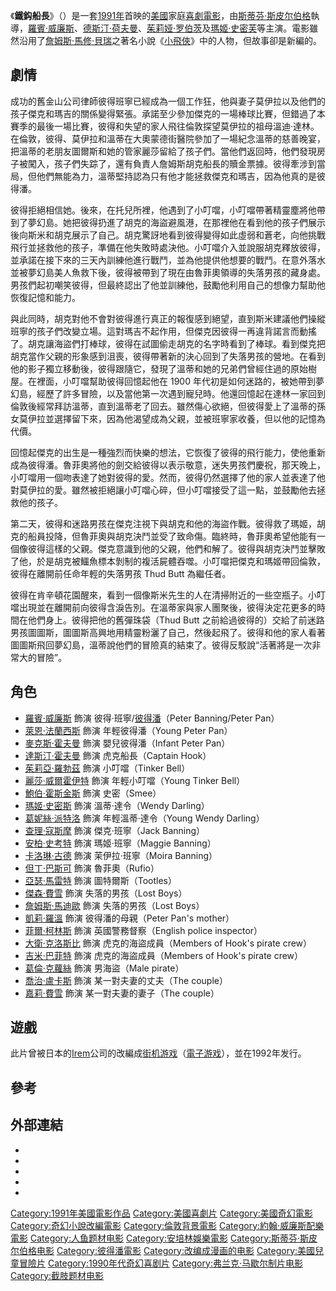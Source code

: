 {{noteTA
|T=zh-hk:鐵鈎船長; zh-tw:虎克船長; zh-cn:铁钩船长;
|G1=Show
|G2=Movie
|1=zh-hk:鐵鈎船長; zh-tw:虎克船長; zh-cn:铁钩船长;}}
{{otheruses}}
{{Infobox film
| name           = 鐵鉤船長
| original_name = Hook
| image          = hook_poster.jpg
| caption        = 電影上映時的海報，畫家為[[德鲁·斯特赞|德鲁·斯特赞]]
| director       = [[斯蒂芬·斯皮尔伯格|斯蒂芬·斯皮尔伯格]]
| producer       = [[法蘭克·馬歇爾|法蘭克·馬歇爾]]<br />[[凱斯琳·甘迺迪|凱斯琳·甘迺迪]]<br />[[杰拉尔德·R·莫伦|杰拉尔德·R·莫伦]]<br />[[詹姆斯·V·哈特|詹姆斯·V·哈特]]<br />[[玛利亚·斯考奇·马尔莫|玛利亚·斯考奇·马尔莫]]<br />[[布鲁斯·科恩|布鲁斯·科恩]]
| writer         = '''劇本'''：James V. Hart<br />　　　Malia Scotch Marmo<br />'''故事'''：James V. Hart<br />　　　[[尼克·卡斯尔|尼克·卡斯尔]]<br />'''人物'''：[[J·M·巴里|J·M·巴里]]
| starring       = [[羅賓·威廉斯|羅賓·威廉斯]]<br />[[德斯汀·荷夫曼|德斯汀·荷夫曼]]<br />[[茱莉娅·罗伯茨|茱莉娅·罗伯茨]]<br />[[鲍勃·霍斯金斯|鲍勃·霍斯金斯]]<br />[[Charlie_Korsmo|Charlie Korsmo]]<br />[[Amber_Scott|Amber Scott]]<br />[[Caroline_Goodall|Caroline Goodall]]<br />[[瑪姬·史密芙|瑪姬·史密芙]]
| music          = [[約翰·威廉斯_(作曲家)|約翰·威廉斯]]
| cinematography = Dean Cundey
| editing        = Michael Kahn
| studio         = [[安培林娛樂公司|安培林娛樂公司]]
| distributor    = [[三星影業|三星影業]]
| released       = {{USA}} {{Start date|1991|12|11}}
| runtime        = 144分鐘
| country        = [[美國電影|美國]]
| language       = 英語
| budget         = $6至8千萬[[美元|美元]]<ref name=Carrie>{{cite book | author = [[Joseph_McBride_(writer)|Joseph McBride]] | title = Steven Spielberg: A Biography | publisher =[[Faber_and_Faber|Faber and Faber]] | date =1997 | location = [[紐約市|紐約市]] | pages = 411 | isbn = 0-571-19177-0}}</ref>
| gross          = $3億零85萬美元
}}
《'''鐵鈎船長'''》（{{lang-en|'''''Hook'''''}}）是一套[[1991年電影|1991年]]首映的[[美國電影|美國]]家庭[[喜劇電影|喜劇電影]]，由[[斯蒂芬·斯皮尔伯格|斯蒂芬·斯皮尔伯格]]執導，[[羅賓·威廉斯|羅賓·威廉斯]]、[[德斯汀·荷夫曼|德斯汀·荷夫曼]]、[[茱莉娅·罗伯茨|茱莉娅·罗伯茨]]及[[瑪姬·史密芙|瑪姬·史密芙]]等主演。電影雖然沿用了[[詹姆斯·馬修·貝瑞|詹姆斯·馬修·貝瑞]]之著名小說《[[小飛俠|小飛俠]]》中的人物，但故事卻是新編的。

==劇情==
成功的舊金山公司律師彼得班寧已經成為一個工作狂，他與妻子莫伊拉以及他們的孩子傑克和瑪吉的關係變得緊張。承諾至少參加傑克的一場棒球比賽，但錯過了本賽季的最後一場比賽，彼得和失望的家人飛往倫敦探望莫伊拉的祖母溫迪·達林。在倫敦，彼得、莫伊拉和溫蒂在大奧蒙德街醫院參加了一場紀念溫蒂的慈善晚宴，把溫蒂的老朋友圖爾斯和她的管家麗莎留給了孩子們。當他們返回時，他們發現房子被闖入，孩子們失踪了，還有負責人詹姆斯胡克船長的贖金票據。彼得牽涉到當局，但他們無能為力，溫蒂堅持認為只有他才能拯救傑克和瑪吉，因為他真的是彼得潘。

彼得拒絕相信她。後來，在托兒所裡，他遇到了小叮噹，小叮噹帶著精靈塵將他帶到了夢幻島。她把彼得扔進了胡克的海盜避風港，在那裡他在看到他的孩子們展示後向斯米和胡克展示了自己。胡克驚訝地看到彼得變得如此虛弱和蒼老，向他挑戰飛行並拯救他的孩子，準備在他失敗時處決他。小叮噹介入並說服胡克釋放彼得，並承諾在接下來的三天內訓練他進行戰鬥，並為他提供他想要的戰鬥。在意外落水並被夢幻島美人魚救下後，彼得被帶到了現在由魯菲奧領導的失落男孩的藏身處。男孩們起初嘲笑彼得，但最終認出了他並訓練他，鼓勵他利用自己的想像力幫助他恢復記憶和能力。

與此同時，胡克對他不會對彼得進行真正的報復感到絕望，直到斯米建議他們操縱班寧的孩子們改變立場。這對瑪吉不起作用，但傑克因彼得一再違背諾言而動搖了。胡克讓海盜們打棒球，彼得在試圖偷走胡克的名字時看到了棒球。看到傑克把胡克當作父親的形象感到沮喪，彼得帶著新的決心回到了失落男孩的營地。在看到他的影子獨立移動後，彼得跟隨它，發現了溫蒂和她的兄弟們曾經住過的原始樹屋。在裡面，小叮噹幫助彼得回憶起他在 1900 年代初是如何迷路的，被她帶到夢幻島，經歷了許多冒險，以及當他第一次遇到寵兒時。他還回憶起在達林一家回到倫敦後經常拜訪溫蒂，直到溫蒂老了回去。雖然傷心欲絕，但彼得愛上了溫蒂的孫女莫伊拉並選擇留下來，因為他渴望成為父親，並被班寧家收養，但以他的記憶為代價。

回憶起傑克的出生是一種強烈而快樂的想法，它恢復了彼得的飛行能力，使他重新成為彼得潘。魯菲奧將他的劍交給彼得以表示敬意，迷失男孩們慶祝，那天晚上，小叮噹用一個吻表達了她對彼得的愛。然而，彼得仍然選擇了他的家人並表達了他對莫伊拉的愛。雖然被拒絕讓小叮噹心碎，但小叮噹接受了這一點，並鼓勵他去拯救他的孩子。

第二天，彼得和迷路男孩在傑克注視下與胡克和他的海盜作戰。彼得救了瑪姬，胡克的船員投降，但魯菲奧與胡克決鬥並受了致命傷。臨終時，魯菲奧希望他能有一個像彼得這樣的父親。傑克意識到他的父親，他們和解了。彼得與胡克決鬥並擊敗了他，於是胡克被鱷魚標本剝制的複活屍體吞噬。小叮噹把傑克和瑪姬帶回倫敦，彼得在離開前任命年輕的失落男孩 Thud Butt 為繼任者。

彼得在肯辛頓花園醒來，看到一個像斯米先生的人在清掃附近的一些空瓶子。小叮噹出現並在離開前向彼得含淚告別。在溫蒂家與家人團聚後，彼得決定花更多的時間在他們身上。彼得把他的舊彈珠袋（Thud Butt 之前給過彼得的）交給了前迷路男孩圖圖斯，圖圖斯高興地用精靈粉灑了自己，然後起飛了。彼得和他的家人看著圖圖斯飛回夢幻島，溫蒂說他們的冒險真的結束了。彼得反駁說“活著將是一次非常大的冒險”。

==角色==
*[[羅賓·威廉斯|羅賓·威廉斯]] 飾演 彼得·班寧/[[彼得潘|彼得潘]]（Peter Banning/Peter Pan）
*[[萊恩·法蘭西斯|萊恩·法蘭西斯]] 飾演 年輕彼得潘（Young Peter Pan）
*[[麥克斯·霍夫曼|麥克斯·霍夫曼]] 飾演 嬰兒彼得潘（Infant Peter Pan）
*[[達斯汀·霍夫曼|達斯汀·霍夫曼]] 飾演 虎克船長（Captain Hook）
*[[茱莉亞·羅勃茲|茱莉亞·羅勃茲]] 飾演 小叮噹（Tinker Bell）
*[[麗莎·威爾霍伊特|麗莎·威爾霍伊特]] 飾演 年輕小叮噹（Young Tinker Bell）
*[[鮑伯·霍斯金斯|鮑伯·霍斯金斯]] 飾演 史密（Smee）
*[[瑪姬·史密斯|瑪姬·史密斯]] 飾演 溫蒂·達令（Wendy Darling）
*[[葛妮絲·派特洛|葛妮絲·派特洛]] 飾演 年輕溫蒂·達令（Young Wendy Darling）
*[[查理·寇斯摩|查理·寇斯摩]] 飾演 傑克·班寧（Jack Banning）
*[[安柏·史考特|安柏·史考特]] 飾演 瑪姬·班寧（Maggie Banning）
*[[卡洛琳·古德|卡洛琳·古德]] 飾演 茉伊拉·班寧（Moira Banning）
*[[但丁·巴斯可|但丁·巴斯可]] 飾演 魯菲奧（Rufio）
*[[亞瑟·馬雷特|亞瑟·馬雷特]] 飾演 圖特爾斯（Tootles）
*[[傑森·費雪|傑森·費雪]] 飾演 失落的男孩（Lost Boys）
*[[詹姆斯·馬迪歐|詹姆斯·馬迪歐]] 飾演 失落的男孩（Lost Boys）
*[[凱莉·羅溫|凱莉·羅溫]] 飾演 彼得潘的母親（Peter Pan's mother）
*[[菲爾·柯林斯|菲爾·柯林斯]] 飾演 英國警務督察（English police inspector）
*[[大衛·克洛斯比|大衛·克洛斯比]] 飾演 虎克的海盜成員（Members of Hook's pirate crew）
*[[吉米·巴菲特|吉米·巴菲特]] 飾演 虎克的海盜成員（Members of Hook's pirate crew）
*[[葛倫·克蘿絲|葛倫·克蘿絲]] 飾演 男海盜（Male pirate）
*[[喬治·盧卡斯|喬治·盧卡斯]] 飾演 某一對夫妻的丈夫（The couple）
*[[嘉莉·費雪|嘉莉·費雪]] 飾演 某一對夫妻的妻子（The couple）

==遊戲==
{{main|鐵鈎船長 (遊戲)}}
此片曾被日本的[[Irem|Irem]]公司的改編成[[街机游戏|街机游戏]]（[[電子游戏|電子游戏]]），並在1992年发行。

==參考==
{{reflist}}

==外部連結==
{{wikiquote|Hook}}
*{{imdb title|id=0102057}}
*{{Amg movie|23072}}
*{{douban|1298692}}
*{{Rotten-tomatoes|id=hook}}
*{{mojo title|id=hook}}

{{Steven Spielberg}}

{{DEFAULTSORT:Hook (Film)}}
[[Category:1991年美國電影作品|Category:1991年美國電影作品]]
[[Category:美國喜劇片|Category:美國喜劇片]]
[[Category:美國奇幻電影|Category:美國奇幻電影]]
[[Category:奇幻小說改編電影|Category:奇幻小說改編電影]]
[[Category:倫敦背景電影|Category:倫敦背景電影]]
[[Category:約翰·威廉斯配樂電影|Category:約翰·威廉斯配樂電影]]
[[Category:人鱼题材电影|Category:人鱼题材电影]]
[[Category:安培林娛樂電影|Category:安培林娛樂電影]]
[[Category:斯蒂芬·斯皮尔伯格电影|Category:斯蒂芬·斯皮尔伯格电影]]
[[Category:彼得潘電影|Category:彼得潘電影]]
[[Category:改编成漫画的电影|Category:改编成漫画的电影]]
[[Category:美國兒童冒險片|Category:美國兒童冒險片]]
[[Category:1990年代奇幻喜剧片|Category:1990年代奇幻喜剧片]]
[[Category:弗兰克·马歇尔制片电影|Category:弗兰克·马歇尔制片电影]]
[[Category:截肢题材电影|Category:截肢题材电影]]